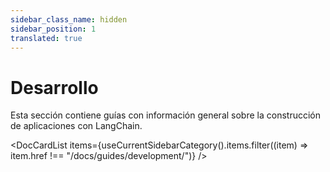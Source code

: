 ```yaml
---
sidebar_class_name: hidden
sidebar_position: 1
translated: true
---
```


# Desarrollo

Esta sección contiene guías con información general sobre la construcción de aplicaciones con LangChain.


<DocCardList items={useCurrentSidebarCategory().items.filter((item) => item.href !== "/docs/guides/development/")} />

